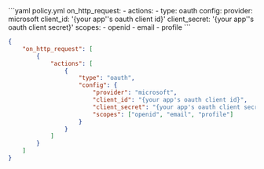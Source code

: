 <CodeGroup>
```yaml policy.yml
on_http_request:
  - actions:
      - type: oauth
        config:
          provider: microsoft
          client_id: '{your app''s oauth client id}'
          client_secret: '{your app''s oauth client secret}'
          scopes:
            - openid
            - email
            - profile
```

```json policy.json
{
	"on_http_request": [
		{
			"actions": [
				{
					"type": "oauth",
					"config": {
						"provider": "microsoft",
						"client_id": "{your app's oauth client id}",
						"client_secret": "{your app's oauth client secret}",
						"scopes": ["openid", "email", "profile"]
					}
				}
			]
		}
	]
}
```

</CodeGroup>
